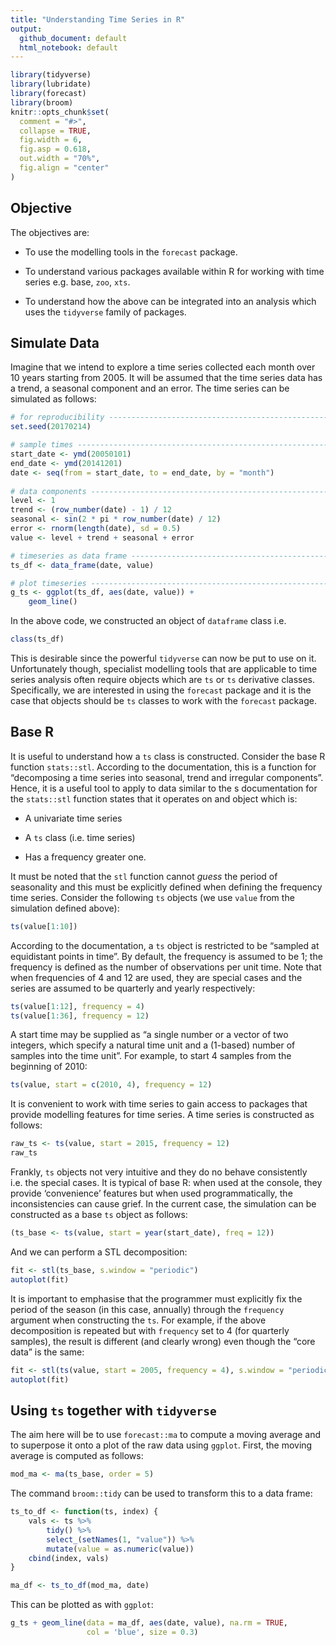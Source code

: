 ```yaml
---
title: "Understanding Time Series in R"
output:
  github_document: default
  html_notebook: default
---
```


```r
library(tidyverse)
library(lubridate)
library(forecast)
library(broom)
knitr::opts_chunk$set(
  comment = "#>",
  collapse = TRUE,
  fig.width = 6,
  fig.asp = 0.618,
  out.width = "70%",
  fig.align = "center"
)
```

## Objective

The objectives are:

* To use the modelling tools in the `forecast` package.

* To understand various packages available within R for working with time series e.g. base, `zoo`, `xts`.

* To understand how the above can be integrated into an analysis which uses the `tidyverse` family of packages.

## Simulate Data

Imagine that we intend to explore a time series collected each month over 10 years starting from 2005.  It will be assumed that the time series data has a trend, a seasonal component and an error.  The time series can be simulated as follows:

```r
# for reproducibility ------------------------------------------------------
set.seed(20170214) 

# sample times -------------------------------------------------------------
start_date <- ymd(20050101)
end_date <- ymd(20141201)
date <- seq(from = start_date, to = end_date, by = "month")
         
# data components ----------------------------------------------------------
level <- 1
trend <- (row_number(date) - 1) / 12
seasonal <- sin(2 * pi * row_number(date) / 12) 
error <- rnorm(length(date), sd = 0.5)
value <- level + trend + seasonal + error

# timeseries as data frame -------------------------------------------------
ts_df <- data_frame(date, value)

# plot timeseries ----------------------------------------------------------
g_ts <- ggplot(ts_df, aes(date, value)) +
    geom_line()
```

In the above code, we constructed an object of `dataframe` class i.e.

```r
class(ts_df)
```

This is desirable since the powerful `tidyverse` can now be put to use on it.  Unfortunately though, specialist modelling tools that are applicable to time series analysis often require objects which are `ts` or `ts` derivative classes.  Specifically, we are interested in using the `forecast` package and it is the case that objects should be `ts` classes to work with the `forecast` package.

## Base R

It is useful to understand how a `ts` class is constructed.  Consider the base R function `stats::stl`.  According to the documentation, this is a function for "decomposing a time series into seasonal, trend and irregular components".  Hence, it is a useful tool to apply to data similar to the s documentation for the `stats::stl` function states that it operates on and object which is:

* A univariate time series

* A `ts` class (i.e. time series)

* Has a frequency greater one.

It must be noted that the `stl` function cannot *guess* the period of seasonality and this must be explicitly defined when defining the frequency time series.  Consider the following `ts` objects (we use `value` from the simulation defined above):

```r
ts(value[1:10])
```

According to the documentation, a `ts` object is restricted to be "sampled at equidistant points in time".  By default, the frequency is assumed to be 1; the  frequency is defined as the number of observations per unit time.  Note that when frequencies of 4 and 12 are used, they are special cases and the series are assumed to be quarterly and yearly respectively: 

```r
ts(value[1:12], frequency = 4)
ts(value[1:36], frequency = 12)
```

A start time may be supplied as "a single number or a vector of two integers, which specify a natural time unit and a (1-based) number of samples into the time unit".  For example, to start 4 samples from the beginning of 2010:

```r
ts(value, start = c(2010, 4), frequency = 12)
```

It is convenient to work with time series to gain access to packages that provide modelling features for time series.  A time series is constructed as follows:

```r
raw_ts <- ts(value, start = 2015, frequency = 12)
raw_ts
```

Frankly, `ts` objects not very intuitive and they do no behave consistently i.e. the special cases.  It is typical of base R: when used at the console, they provide 'convenience' features but when used programmatically, the inconsistencies can cause grief. In the current case, the simulation can be constructed as a base `ts` object as follows: 
 
```r
(ts_base <- ts(value, start = year(start_date), freq = 12))
```

And we can perform a STL decomposition:

```r
fit <- stl(ts_base, s.window = "periodic")
autoplot(fit)
```

It is important to emphasise that the programmer must explicitly fix the period of the season (in this case, annually) through the `frequency` argument when constructing the `ts`.  For example, if the above decomposition is repeated but with `frequency` set to 4 (for quarterly samples), the result is different (and clearly wrong) even though the "core data" is the same: 

```r
fit <- stl(ts(value, start = 2005, frequency = 4), s.window = "periodic")
autoplot(fit)
```

## Using `ts` together with `tidyverse`

The aim here will be to use `forecast::ma` to compute a moving average and to superpose it onto a plot of the raw data using `ggplot`.  First, the moving average is computed as follows:
   
```r
mod_ma <- ma(ts_base, order = 5)
```

The command `broom::tidy` can be used to transform this to a data frame:

```r
ts_to_df <- function(ts, index) {
    vals <- ts %>% 
        tidy() %>%
        select_(setNames(1, "value")) %>% 
        mutate(value = as.numeric(value))
    cbind(index, vals) 
}

ma_df <- ts_to_df(mod_ma, date)
```

This can be plotted as with `ggplot`:

```r
g_ts + geom_line(data = ma_df, aes(date, value), na.rm = TRUE, 
                 col = 'blue', size = 0.3)
```

